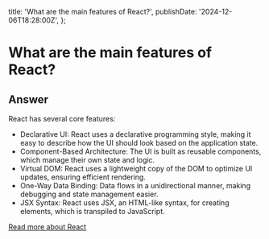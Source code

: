   title: 'What are the main features of React?',
  publishDate: '2024-12-06T18:28:00Z',
};

# What are the main features of React?

## Answer

React has several core features:

- Declarative UI: React uses a declarative programming style, making it easy to describe how the UI should look based on the application state.
- Component-Based Architecture: The UI is built as reusable components, which manage their own state and logic.
- Virtual DOM: React uses a lightweight copy of the DOM to optimize UI updates, ensuring efficient rendering.
- One-Way Data Binding: Data flows in a unidirectional manner, making debugging and state management easier.
- JSX Syntax: React uses JSX, an HTML-like syntax, for creating elements, which is transpiled to JavaScript.

[Read more about React](https://react.dev)
